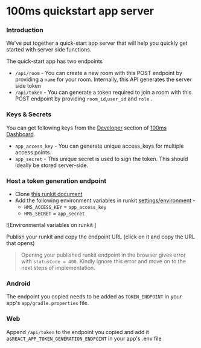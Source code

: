 # 100ms quickstart app server

### Introduction

We've put together a quick-start app server that will help you quickly get started with server side functions.

The quick-start app has two endpoints

-   `/api/room` - You can create a new room with this POST endpoint by providing a `name` for your room. Internally, this API generates the server side token
-   `/api/token` - You can generate a token required to join a room with this POST endpoint by providing `room_id`,`user_id` and `role` .

### Keys & Secrets

You can get following keys from the [Developer](https://dashboard.100ms.live/developer) section of [100ms Dashboard](https://dashboard.100ms.live/).

-   `app_access_key` - You can generate unique access_keys for multiple access points.
-   `app_secret` - This unique secret is used to sign the token. This should ideally be stored server-side.

### Host a token generation endpoint

-   Clone [this runkit document](https://runkit.com/100mslive/100ms-quickstart-app-server)
-   Add the following environment variables in runkit [settings/environment](https://runkit.com/settings/environment) -
    -   `HMS_ACCESS_KEY` = `app_access_key`
    -   `HMS_SECRET` = `app_secret`

![Environmental variables on runkit ]

Publish your runkit and copy the endpoint URL \(click on it and copy the URL that opens\)

> Opening your published runkit endpoint in the browser gives error with `statusCode = 400`. Kindly ignore this error and move on to the next steps of implementation.

### Android

The endpoint you copied needs to be added as `TOKEN_ENDPOINT` in your app's `app/gradle.properties` file.

### Web

Append `/api/token` to the endpoint you copied and add it as`REACT_APP_TOKEN_GENERATION_ENDPOINT` in your app's .env file
